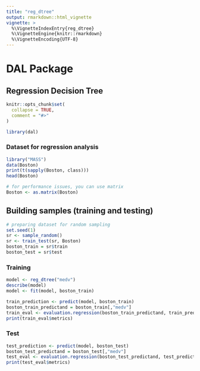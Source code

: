 ```yaml
---
title: "reg_dtree"
output: rmarkdown::html_vignette
vignette: >
  %\VignetteIndexEntry{reg_dtree}
  %\VignetteEngine{knitr::rmarkdown}
  %\VignetteEncoding{UTF-8}
---
```


# DAL Package

## Regression Decision Tree

```r
knitr::opts_chunk$set(
  collapse = TRUE,
  comment = "#>"
)
```

```r
library(dal)
```

### Dataset for regression analysis

```r
library("MASS")
data(Boston)
print(t(sapply(Boston, class)))
head(Boston)
```

```r
# for performance issues, you can use matrix
Boston <- as.matrix(Boston)
```

## Building samples (training and testing)

```r
# preparing dataset for random sampling
set.seed(1)
sr <- sample_random()
sr <- train_test(sr, Boston)
boston_train = sr$train
boston_test = sr$test
```

### Training

```r
model <- reg_dtree("medv")
describe(model)
model <- fit(model, boston_train)

train_prediction <- predict(model, boston_train)
boston_train_predictand = boston_train[,"medv"]
train_eval <- evaluation.regression(boston_train_predictand, train_prediction)
print(train_eval$metrics)
```

### Test

```r
test_prediction <- predict(model, boston_test)
boston_test_predictand = boston_test[,"medv"]
test_eval <- evaluation.regression(boston_test_predictand, test_prediction)
print(test_eval$metrics)
```
